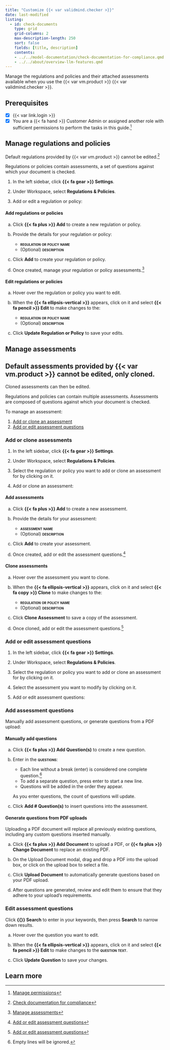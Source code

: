 ```yaml
---
title: "Customize {{< var validmind.checker >}}"
date: last-modified
listing:
  - id: check-documents
    type: grid
    grid-columns: 2
    max-description-length: 250
    sort: false
    fields: [title, description]
    contents:
    - ../../model-documentation/check-documentation-for-compliance.qmd
    - ../../about/overview-llm-features.qmd
---
```


Manage the regulations and policies and their attached assessments available when you use the {{< var vm.product >}} {{< var validmind.checker >}}.

::: {.attn}

## Prerequisites

- [x] {{< var link.login >}}
- [x] You are a [{{< fa hand >}} Customer Admin]{.bubble} or assigned another role with sufficient permissions to perform the tasks in this guide.[^1]

:::

## Manage regulations and policies

::: {.callout}
Default regulations provided by {{< var vm.product >}} cannot be edited.[^2]
:::

Regulations or policies contain assessments, a set of questions against which your document is checked.

1. In the left sidebar, click **{{< fa gear >}} Settings**.

2. Under Workspace, select **Regulations & Policies**.

3. Add or edit a regulation or policy:

::: {.panel-tabset}

#### Add regulations or policies

a. Click **{{< fa plus >}} Add** to create a new regulation or policy.

b.  Provide the details for your regulation or policy:

    - **[regulation or policy name]{.smallcaps}**
    - (Optional) **[description]{.smallcaps}**

c. Click **Add** to create your regulation or policy.

d. Once created, manage your regulation or policy assessments.[^3]

#### Edit regulations or policies

a. Hover over the regulation or policy you want to edit.

b. When the **{{< fa ellipsis-vertical >}}** appears, click on it and select **{{< fa pencil >}} Edit** to make changes to the:

    - **[regulation or policy name]{.smallcaps}**
    - (Optional) **[description]{.smallcaps}**

c. Click **Update Regulation or Policy** to save your edits.

:::

## Manage assessments

::: {.callout}
## Default assessments provided by {{< var vm.product >}} cannot be edited, only cloned.

Cloned assessments can then be edited.
:::

Regulations and policies can contain multiple assessments. Assessments are composed of questions against which your document is checked.

To manage an assessment:

1. [Add or clone an assessment](#add-or-clone-assessments)
2. [Add or edit assessment questions](#add-or-edit-assessment-questions)

### Add or clone assessments

1. In the left sidebar, click **{{< fa gear >}} Settings**.

2. Under Workspace, select **Regulations & Policies**.

3. Select the regulation or policy you want to add or clone an assessment for by clicking on it.

4. Add or clone an assessment:

::: {.panel-tabset}

#### Add assessments

a. Click **{{< fa plus >}} Add** to create a new assessmemt.

b.  Provide the details for your assessment:

    - **[assessment name]{.smallcaps}**
    - (Optional) **[description]{.smallcaps}**

c. Click **Add** to create your assessment.

d. Once created, add or edit the assessment questions.[^4]

#### Clone assessments

a. Hover over the assessment you want to clone.

b. When the **{{< fa ellipsis-vertical >}}** appears, click on it and select **{{< fa copy >}} Clone** to make changes to the:

    - **[regulation or policy name]{.smallcaps}**
    - (Optional) **[description]{.smallcaps}**

c. Click **Clone Assessment** to save a copy of the assessment.

d. Once cloned, add or edit the assessment questions.[^5]

:::

### Add or edit assessment questions

1. In the left sidebar, click **{{< fa gear >}} Settings**.

2. Under Workspace, select **Regulations & Policies**.

3. Select the regulation or policy you want to add or clone an assessment for by clicking on it.

4. Select the assessment you want to modify by clicking on it.

5. Add or edit assessment questions:


::: {.panel-tabset}

### Add assessment questions

Manually add assessment questions, or generate questions from a PDF upload:

#### Manually add questions

a. Click **{{< fa plus >}} Add Question(s)** to create a new question.

b. Enter in the **[questions]{.smallcaps}**:

    - Each line without a break (enter) is considered one complete question.[^6]
    - To add a separate question, press enter to start a new line.
    - Questions will be added in the order they appear.

    As you enter questions, the count of questions will update.

c. Click **Add # Question(s)** to insert questions into the assessment.

#### Generate questions from PDF uploads

::: {.callout-important}
Uploading a PDF document will replace all previously existing questions, including any custom questions inserted manually.
:::

a. Click **{{< fa plus >}} Add Document** to upload a PDF, or **{{< fa plus >}} Change Document** to replace an existing PDF.

b. On the Upload Document modal, drag and drop a PDF into the upload box, or click on the upload box to select a file.

c. Click **Upload Document** to automatically generate questions based on your PDF upload.

d. After questions are generated, review and edit them to ensure that they adhere to your upload's requirements.

### Edit assessment questions

::: {.callout title="How do I locate a specific question?"}
Click **{{<fa magnifying-glass >}} Search** to enter in your keywords, then press **Search** to narrow down results.
:::

a. Hover over the question you want to edit.

b. When the **{{< fa ellipsis-vertical >}}** appears, click on it and select **{{< fa pencil >}} Edit** to make changes to the **[question text]{.smallcaps}**.

c. Click **Update Question** to save your changes.

:::

## Learn more

::: {#check-documents}
:::

<!-- FOOTNOTES -->

[^1]: [Manage permissions](/guide/configuration/manage-permissions.qmd)

[^2]: [Check documentation for compliance](/guide/model-documentation/check-documentation-for-compliance.qmd#what-is-the)

[^3]: [Manage assessments](#manage-assessments)

[^4]: [Add or edit assessment questions](#add-or-edit-assessment-questions)

[^5]: [Add or edit assessment questions](#add-or-edit-assessment-questions)

[^6]: Empty lines will be ignored.


